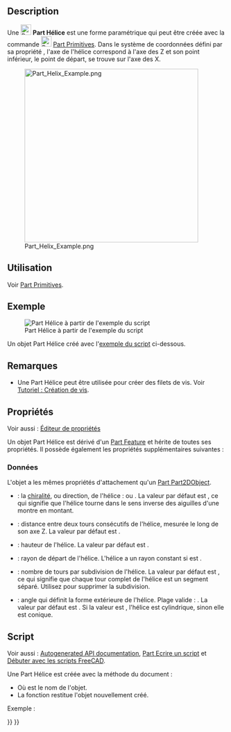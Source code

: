 <languages/>

{{Docnav/fr
|[[Part_Wedge/fr|Pyramide tronquée]]
|[[Part_Spiral/fr|Spirale]]
|[[Part_Workbench/fr|Atelier Part]]
|IconL=Part_Wedge.svg
|IconR=Part_Spiral.svg
|IconC=Workbench_Part.svg
}}

{{GuiCommand/fr
|Name=Part Helix
|Name/fr=Part Hélice
|MenuLocation=Part → [[Part_Primitives/fr|Créer des primitives...]] → Hélice
|Workbenches=[[Part_Workbench/fr|Part]], [[OpenSCAD_Workbench/fr|OpenSCAD]]
|SeeAlso=[[Part_Primitives/fr|Part Primitives]]
}}

<span id="Description"></span>
==Description==

Une [[Image:Part_Helix.svg|24px]] '''Part Hélice''' est une forme paramétrique qui peut être créée avec la commande [[Image:Part_Primitives.svg|24px]] [[Part_Primitives/fr|Part Primitives]]. Dans le système de coordonnées défini par sa propriété {{PropertyData|Placement}}, l'axe de l'hélice correspond à l'axe des Z et son point inférieur, le point de départ, se trouve sur l'axe des X.

[[Image:Part_Helix_Example.png|400px]]

<span id="Usage"></span>
== Utilisation ==

Voir [[Part_Primitives/fr#Utilisation|Part Primitives]].

<span id="Example"></span>
== Exemple ==

[[Image:Part_Helix_Scripting_Example.png|thumb|Part Hélice à partir de l'exemple du script]]

Un objet Part Hélice créé avec l'[[#Script|exemple du script]] ci-dessous.

<span id="Notes"></span>
== Remarques ==

* Une Part Hélice peut être utilisée pour créer des filets de vis. Voir [[Thread_for_Screw_Tutorial/fr|Tutoriel : Création de vis]].

<span id="Properties"></span>
== Propriétés ==

Voir aussi : [[Property_editor/fr|Éditeur de propriétés]]

Un objet Part Hélice est dérivé d'un [[Part_Feature/fr|Part Feature]] et hérite de toutes ses propriétés. Il possède également les propriétés supplémentaires suivantes :

<span id="Data"></span>
=== Données ===

{{TitleProperty|Attachment}}

L'objet a les mêmes propriétés d'attachement qu'un [[Part_Part2DObject/fr#Donn.C3.A9es|Part Part2DObject]].

{{TitleProperty|Coordinate System}}

* {{PropertyData|Local Coord|Enumeration}} : la [https://fr.wikipedia.org/wiki/Chiralit%C3%A9 chiralité], ou direction, de l'hélice : {{Value|Right-handed}} ou {{Value|Left-handed}}. La valeur par défaut est {{Value|Right-handed}}, ce qui signifie que l'hélice tourne dans le sens inverse des aiguilles d'une montre en montant.

{{TitleProperty|Helix}}

* {{PropertyData|Pitch|Length}} : distance entre deux tours consécutifs de l'hélice, mesurée le long de son axe Z. La valeur par défaut est {{Value|1mm}}.
* {{PropertyData|Height|Length}} : hauteur de l'hélice. La valeur par défaut est {{Value|2mm}}.
* {{PropertyData|Radius|Length}} : rayon de départ de l'hélice. L'hélice a un rayon constant si {{PropertyData|Angle}} est {{Value|0°}}.
* {{PropertyData|Segment Length|QuantityConstraint}} : nombre de tours par subdivision de l'hélice. La valeur par défaut est {{Value|1}}, ce qui signifie que chaque tour complet de l'hélice est un segment séparé. Utilisez {{Value|0}} pour supprimer la subdivision.
* {{PropertyData|Angle|Angle}} : angle qui définit la forme extérieure de l'hélice. Plage valide : {{Value|-90° &lt; value &lt; 90°}}. La valeur par défaut est {{Value|0°}}. Si la valeur est {{Value|0°}}, l'hélice est cylindrique, sinon elle est conique.

<span id="Scripting"></span>
==Script==

Voir aussi : [https://freecad.github.io/SourceDoc/ Autogenerated API documentation], [[Part_scripting/fr|Part Ecrire un script]] et [[FreeCAD_Scripting_Basics/fr|Débuter avec les scripts FreeCAD]].

Une Part Hélice est créée avec la méthode {{incode|addObject()}} du document :

{{Code|code=
helix = FreeCAD.ActiveDocument.addObject("Part::Helix", "myHelix")
}}

* Où {{Incode|"myHelix"}} est le nom de l'objet.
* La fonction restitue l'objet nouvellement créé.

Exemple :

{{Code|code=
import FreeCAD as App

doc = App.activeDocument()

helix = doc.addObject("Part::Helix", "myHelix")
helix.Pitch = 2
helix.Height = 3
helix.Radius = 4
helix.SegmentLength = 21
helix.Angle = 45
helix.Placement = App.Placement(App.Vector(1, 2, 3), App.Rotation(75, 60, 30))

doc.recompute()
}}


{{Docnav/fr
|[[Part_Wedge/fr|Pyramide tronquée]]
|[[Part_Spiral/fr|Spirale]]
|[[Part_Workbench/fr|Atelier Part]]
|IconL=Part_Wedge.svg
|IconR=Part_Spiral.svg
|IconC=Workbench_Part.svg
}}

{{Part_Tools_navi{{#translation:}}}}
{{Userdocnavi{{#translation:}}}}